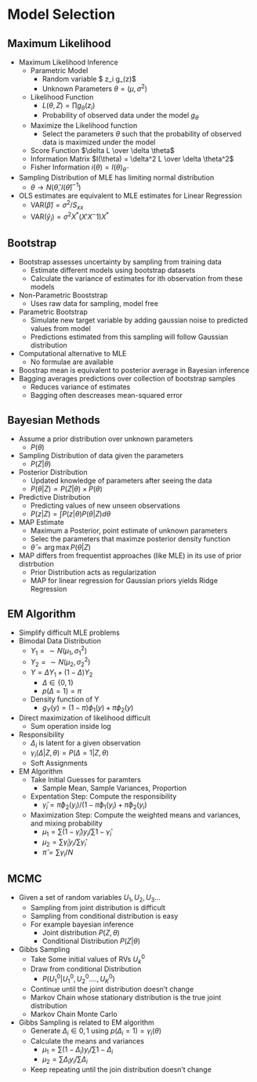 # Model Selection

## Maximum Likelihood

-   Maximum Likelihood Inference
    -   Parametric Model
        -   Random variable \$ z_i \sim g\_\theta(z)\$
        -   Unknown Parameters $\theta = (\mu, \sigma^2)$
    -   Likelihood Function
        -   $L(\theta, Z) = \prod g_\theta(z_i)$
        -   Probability of observed data under the model $g_\theta$
    -   Maximize the Likelihood function
        -   Select the parameters $\theta$ such that the probability of observed data is maximized under the model
    -   Score Function $\delta L \over \delta \theta$
    -   Information Matrix $I(\theta) = \delta^2 L \over \delta \theta^2$
    -   Fisher Information $i(\theta) = I(\theta)_{\hat \theta}$
-   Sampling Distribution of MLE has limiting normal distribution
    -   $\theta \rightarrow N(\hat \theta, I(\hat \theta)^{-1})$
-   OLS estimates are equivalent to MLE estimates for Linear Regression
    -   $\text{VAR}(\hat \beta) = \sigma^2 / S_{xx}$
    -   $\text{VAR}(\hat y_i) = \sigma^2 X^* (X'X^-1) X^*$

## Bootstrap

-   Bootstrap assesses uncertainty by sampling from training data
    -   Estimate different models using bootstrap datasets
    -   Calculate the variance of estimates for ith observation from these models
-   Non-Parametric Booststrap
    -   Uses raw data for sampling, model free
-   Parametric Bootstrap
    -   Simulate new target variable by adding gaussian noise to predicted values from model
    -   Predictions estimated from this sampling will follow Gaussian distribution
-   Computational alternative to MLE
    -   No formulae are available
-   Boostrap mean is equivalent to posterior average in Bayesian inference
-   Bagging averages predictions over collection of bootstrap samples
    -   Reduces variance of estimates
    -   Bagging often descreases mean-squared error

## Bayesian Methods

-   Assume a prior distribution over unknown parameters
    -   $P(\theta)$
-   Sampling Distribution of data given the parameters
    -   $P(Z | \theta)$
-   Posterior Distribution
    -   Updated knowledge of parameters after seeing the data
    -   $P(\theta | Z) \propto P(Z | \theta) \times P(\theta)$
-   Predictive Distribution
    -   Predicting values of new unseen observations
    -   $P(z | Z) = \int P(z | \theta) P(\theta | Z) d\theta$
-   MAP Estimate
    -   Maximum a Posterior, point estimate of unknown parameters
    -   Selec the parameters that maximze posterior density function
    -   $\hat \theta = \arg \max P(\theta | Z)$
-   MAP differs from frequentist approaches (like MLE) in its use of prior distrbution
    -   Prior Distribution acts as regularization
    -   MAP for linear regression for Gaussian priors yields Ridge Regression

## EM Algorithm

-   Simplify difficult MLE problems
-   Bimodal Data Distribution
    -   $Y_1 = \sim N(\mu_1, \sigma^2_1)$
    -   $Y_2 = \sim N(\mu_2, \sigma^2_2)$
    -   $Y = \Delta Y_1 + (1 - \Delta) Y_2$
        -   $\Delta \in \{0,1\}$
        -   $p(\Delta = 1) = \pi$
    -   Density function of Y
        -   $g_Y(y) = (1 - \pi) \phi_1(y) + \pi \phi_2(y)$
-   Direct maximization of likelihood difficult
    -   Sum operation inside log
-   Responsibility
    -   $\Delta_i$ is latent for a given observation
    -   $\gamma_i(\Delta | Z, \theta) = P(\Delta = 1 | Z, \theta)$
    -   Soft Assignments
-   EM Algorithm
    -   Take Initial Guesses for paramters
        -   Sample Mean, Sample Variances, Proportion
    -   Expentation Step: Compute the responsibility
        -   $\hat \gamma_i = \hat \pi \phi_2(y_i) / (1 - \hat \pi \phi_1(y_i) + \hat \pi \phi_2(y_i)$
    -   Maximization Step: Compute the weighted means and variances, and mixing probability
        -   $\mu_1 = \sum (1 - \hat \gamma_i) y_i / \sum 1 - \hat \gamma_i$
        -   $\mu_2 = \sum \hat \gamma_i y_i / \sum \hat \gamma_i$
        -   $\hat \pi = \sum \gamma_i / N$

## MCMC

-   Given a set of random variables $U_1, U_2, U_3...$
    -   Sampling from joint distribution is difficult
    -   Sampling from conditional distribution is easy
    -   For example bayesian inference
        -   Joint distribution $P(Z, \theta)$
        -   Conditional Distribution $P(Z | \theta)$
-   Gibbs Sampling
    -   Take Some initial values of RVs $U^0_k$
    -   Draw from conditional Distribution
        -   $P(U^0_1 | U^0_1, U^0_2...., U^0_K)$
    -   Continue until the joint distribution doesn't change
    -   Markov Chain whose stationary distribution is the true joint distribution
    -   Markov Chain Monte Carlo
-   Gibbs Sampling is related to EM algorithm
    -   Generate $\Delta_i \in {0,1}$ using $p(\Delta_i = 1) = \gamma_i (\theta)$
    -   Calculate the means and variances
        -   $\mu_1 = \sum (1 - \Delta_i) y_i / \sum 1 - \Delta_i$
        -   $\mu_2 = \sum \Delta_i y_i / \sum \Delta_i$
    -   Keep repeating until the join distribution doesn't change
